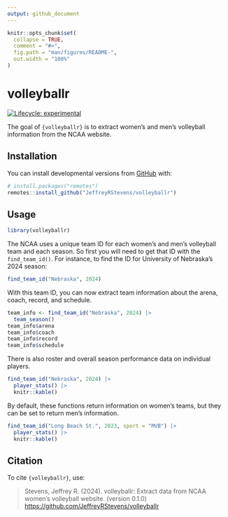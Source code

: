 ```yaml
---
output: github_document
---
```


<!-- README.md is generated from README.Rmd. Please edit that file -->

```r
knitr::opts_chunk$set(
  collapse = TRUE,
  comment = "#>",
  fig.path = "man/figures/README-",
  out.width = "100%"
)
```

# volleyballr

<!-- badges: start -->
[![Lifecycle: experimental](https://img.shields.io/badge/lifecycle-experimental-orange.svg)](https://lifecycle.r-lib.org/articles/stages.html#experimental)
<!-- badges: end -->

The goal of `{volleyballr}` is to extract women's and men's volleyball information from the NCAA website.

## Installation

You can install developmental versions from [GitHub](https://github.com/) with:

```r
# install.packages("remotes")
remotes::install_github("JeffreyRStevens/volleyballr")
```

## Usage

```r
library(volleyballr)
```


The NCAA uses a unique team ID for each women's and men's volleyball team and each season. So first you will need to get that ID with the `find_team_id()`. For instance, to find the ID for University of Nebraska's 2024 season:
```r
find_team_id("Nebraska", 2024)
```

With this team ID, you can now extract team information about the arena, coach, record, and schedule.

```r
team_info <- find_team_id("Nebraska", 2024) |> 
  team_season()
team_info$arena
team_info$coach
team_info$record
team_info$schedule
```

There is also roster and overall season performance data on individual players. 

```r
find_team_id("Nebraska", 2024) |> 
  player_stats() |> 
  knitr::kable()
```

By default, these functions return information on women's teams, but they can be set to return men's information.

```r
find_team_id("Long Beach St.", 2023, sport = "MVB") |> 
  player_stats() |> 
  knitr::kable()
```


## Citation

To cite `{volleyballr}`, use:

> Stevens, Jeffrey R. (2024). volleyballr: Extract data from NCAA women's volleyball website.
> (version 0.1.0)
> <https://github.com/JeffreyRStevens/volleyballr>


